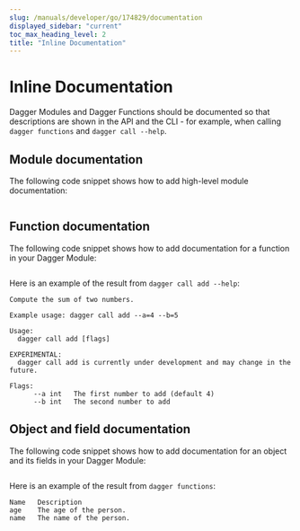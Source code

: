 ```yaml
---
slug: /manuals/developer/go/174829/documentation
displayed_sidebar: "current"
toc_max_heading_level: 2
title: "Inline Documentation"
---
```



# Inline Documentation


Dagger Modules and Dagger Functions should be documented so that descriptions are shown
in the API and the CLI - for example, when calling `dagger functions` and `dagger call --help`.

## Module documentation

The following code snippet shows how to add high-level module documentation:

```go file=./snippets/documentation/module/main.go
```

## Function documentation

The following code snippet shows how to add documentation for a function in your Dagger Module:

```go file=./snippets/documentation/function/main.go
```

Here is an example of the result from `dagger call add --help`:

```shell
Compute the sum of two numbers.

Example usage: dagger call add --a=4 --b=5

Usage:
  dagger call add [flags]

EXPERIMENTAL:
  dagger call add is currently under development and may change in the future.

Flags:
      --a int   The first number to add (default 4)
      --b int   The second number to add
```

## Object and field documentation

The following code snippet shows how to add documentation for an object and its fields in your Dagger Module:

```go file=./snippets/documentation/object/main.go
```

Here is an example of the result from `dagger functions`:

```shell
Name   Description
age    The age of the person.
name   The name of the person.
```
